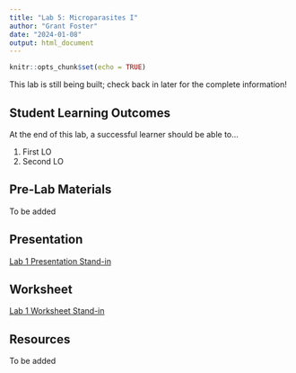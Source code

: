 ```yaml
---
title: "Lab 5: Microparasites I"
author: "Grant Foster"
date: "2024-01-08"
output: html_document
---
```



```r
knitr::opts_chunk$set(echo = TRUE)
```

This lab is still being built; check back in later for the complete information!

## Student Learning Outcomes

At the end of this lab, a successful learner should be able to…

1. First LO
2. Second LO

## Pre-Lab Materials
To be added

## Presentation
[Lab 1 Presentation Stand-in](/lab/lab4_immuneResponse/Lab1Notes.pdf)

## Worksheet
[Lab 1 Worksheet Stand-in](/lab/lab4_immuneResponse/531L_Lab1Notes.docx)

## Resources
To be added